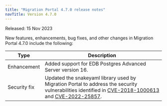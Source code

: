 ```yaml
---
title: "Migration Portal 4.7.0 release notes"
navTitle: Version 4.7.0
---
```


Released: 15 Nov 2023

New features, enhancements, bug fixes, and other changes in Migration Portal 4.7.0 include the following:

|     Type     |                                                                                                                            Description                                                                                                                             |
| ------------ | ------------------------------------------------------------------------------------------------------------------------------------------------------------------------------------------------------------------------------------------------------------------ |
| Enhancement  | Added support for EDB Postgres Advanced Server version 16.                                                                                                                                                                                                         |
| Security fix | Updated the snakeyaml library used by Migration Portal to address the security vulnerabilities identified in [CVE-2018-1000613](https://nvd.nist.gov/vuln/detail/CVE-2018-1000613) and [CVE-2022-25857](https://nvd.nist.gov/vuln/detail/CVE-2022-25857).          |


